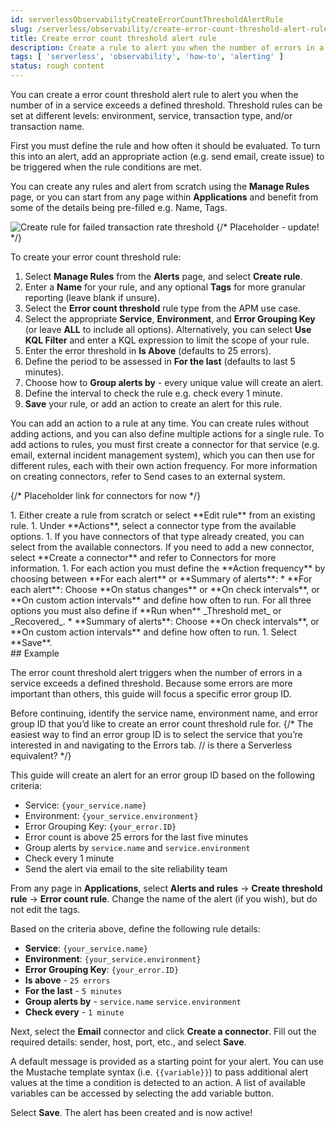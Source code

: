 ```yaml
---
id: serverlessObservabilityCreateErrorCountThresholdAlertRule
slug: /serverless/observability/create-error-count-threshold-alert-rule
title: Create error count threshold alert rule
description: Create a rule to alert you when the number of errors in a service exceeds a defined threshold.
tags: [ 'serverless', 'observability', 'how-to', 'alerting' ]
status: rough content
---
```



<RoughContent />

You can create a error count threshold alert rule to alert you when the number of in a service exceeds a defined threshold. Threshold rules can be set at different levels: environment, service, transaction type, and/or transaction name.   

First you must define the rule and how often it should be evaluated. To turn this into an alert, add an appropriate action (e.g. send email, create issue) to be triggered when the rule conditions are met.  

You can create any rules and alert from scratch using the **Manage Rules** page, or you can start from any page within **Applications** and benefit from some of the details being pre-filled e.g. Name, Tags.

![Create rule for failed transaction rate threshold](../images/apm-alert.png)
{/* Placeholder - update! */}

<div id="create-error-count-threshold-rule"></div>

To create your error count threshold rule:

1. Select **Manage Rules** from the **Alerts** page, and select **Create rule**.
1. Enter a **Name** for your rule, and any optional **Tags** for more granular reporting (leave blank if unsure).
1. Select the **Error count threshold** rule type from the APM use case.
1. Select the appropriate **Service**, **Environment**, and **Error Grouping Key** (or leave **ALL** to include all options). Alternatively, you can select **Use KQL Filter** and enter a KQL expression to limit the scope of your rule.
1. Enter the error threshold in **Is Above** (defaults to 25 errors).
1. Define the period to be assessed in **For the last** (defaults to last 5 minutes).
1. Choose how to **Group alerts by** - every unique value will create an alert.
1. Define the interval to check the rule e.g. check every 1 minute.
1. **Save** your rule, or add an action to create an alert for this rule.

<DocCallOut title="Tip">
    You can add an action to a rule at any time. You can create rules without adding actions, and you can also define multiple actions for a single rule. To add actions to rules, you must first create a connector for that service (e.g. email, external incident management system), which you can then use for different rules, each with their own action frequency. For more information on creating connectors, refer to <DocLink id="serverlessObservabilitySendCasesToAnExternalSystem">Send cases to an external system</DocLink>.
</DocCallOut>

{/* Placeholder link for connectors for now  */}

<DocAccordion buttonContent="To create an alert by adding an action to a rule:">
1. Either create a rule from scratch or select **Edit rule** from an existing rule.
1. Under **Actions**, select a connector type from the available options.
1. If you have connectors of that type already created, you can select from the available connectors. If you need to add a new connector, select **Create a connector** and refer to <DocLink id="serverlessObservabilitySendCasesToAnExternalSystem">Connectors</DocLink> for more information.
1. For each action you must define the **Action frequency** by choosing between **For each alert** or **Summary of alerts**:
    * **For each alert**: Choose **On status changes** or **On check intervals**, or **On custom action intervals** and define how often to run. For all three options you must also define if **Run when** _Threshold met_ or _Recovered_.
    * **Summary of alerts**: Choose **On check intervals**, or **On custom action intervals** and define how often to run.
1. Select **Save**.    
</DocAccordion>

<div id="create-error-count-threshold-example"></div>
## Example

The error count threshold alert triggers when the number of errors in a service exceeds a defined threshold. Because some errors are more important than others, this guide will focus a specific error group ID.

Before continuing, identify the service name, environment name, and error group ID that you’d like to create an error count threshold rule for. 
{/* The easiest way to find an error group ID is to select the service that you’re interested in and navigating to the Errors tab. // is there a Serverless equivalent? */}

This guide will create an alert for an error group ID based on the following criteria:

* Service: `{your_service.name}`
* Environment: `{your_service.environment}`
* Error Grouping Key: `{your_error.ID}`
* Error count is above 25 errors for the last five minutes
* Group alerts by `service.name` and `service.environment`
* Check every 1 minute
* Send the alert via email to the site reliability team

From any page in **Applications**, select **Alerts and rules** -> **Create threshold rule** -> **Error count rule**. Change the name of the alert (if you wish), but do not edit the tags.

Based on the criteria above, define the following rule details:

* **Service**: `{your_service.name}`
* **Environment**: `{your_service.environment}`
* **Error Grouping Key**: `{your_error.ID}`
* **Is above** - `25 errors`
* **For the last** - `5 minutes`
* **Group alerts by** - `service.name` `service.environment`
* **Check every** - `1 minute`

Next, select the **Email** connector and click **Create a connector**. Fill out the required details: sender, host, port, etc., and select **Save**.

A default message is provided as a starting point for your alert. You can use the Mustache template syntax (i.e. `{{variable}}`) to pass additional alert values at the time a condition is detected to an action. A list of available variables can be accessed by selecting the add variable button.

Select **Save**. The alert has been created and is now active!